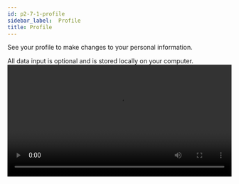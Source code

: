 ```yaml
---
id: p2-7-1-profile
sidebar_label:  Profile
title: Profile
---
```


See your profile to make changes to your personal information.

All data input is optional and is stored locally on your computer.
<video controls src="/assets/profile.mov" width="100%" type="video/mov"/>